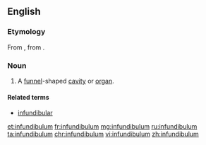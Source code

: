 ==English==
{{wikipedia|dab=Infundibulum}}
===Etymology===
From {{etyl|la|en}} {{term|infundibulum||funnel|lang=la}}, from {{m|la|īnfundō||pour in or upon}}.

===Noun===
{{en-noun|infundibula}}

# {{context|anatomy|lang=en}} A [[funnel]]-shaped [[cavity]] or [[organ]].

====Related terms====
* [[infundibular]]

[[et:infundibulum]]
[[fr:infundibulum]]
[[mg:infundibulum]]
[[ru:infundibulum]]
[[ta:infundibulum]]
[[chr:infundibulum]]
[[vi:infundibulum]]
[[zh:infundibulum]]